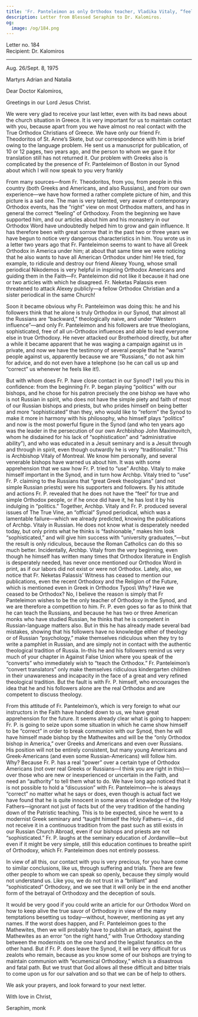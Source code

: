 ```yaml
---
title: 'Fr. Panteleimon as only Orthodox teacher, Vladika Vitaly, “feel” of Orthodoxy'
description: Letter from Blessed Seraphim to Dr. Kalomiros.
og:
  image: /og/184.png
---
```


<div style={{textAlign:'right', fontFamily:'monospace'}}>Letter no. 184</div>
<div style={{textAlign:'left', fontFamily:'monospace'}}>Recipient: Dr. Kalomiros</div>

---

Aug. 26/Sept. 8, 1975

Martyrs Adrian and Natalia

Dear Doctor Kalomiros,

Greetings in our Lord Jesus Christ.

We were very glad to receive your last letter, even with its bad news about the church situation in Greece. It is very important for us to maintain contact with you, because apart from you we have almost no real contact with the True Orthodox Christians of Greece. We have only our friend Fr. Theodoritos of St. Anne’s Skete, but our correspondence with him is brief owing to the language problem. He sent us a manuscript for publication, of 10 or 12 pages, two years ago, and the person to whom we gave it for translation still has not returned it. Our problem with Greeks also is complicated by the presence of Fr. Panteleimon of Boston in our Synod about which I will now speak to you very frankly

From many sources—from Fr. Theodoritos, from you, from people in this country (both Greeks and Americans, and also Russians), and from our own experience—we have how formed a rather complete picture of him, and this picture is a sad one. The man is very talented, very aware of contemporary Orthodox events, has the “right” view on most Orthodox matters, and has in general the correct “feeling” of Orthodoxy. From the beginning we have supported him, and our articles about him and his monastery in our Orthodox Word have undoubtedly helped him to grow and gain influence. It has therefore been with great sorrow that in the past two or three years we have begun to notice very dangerous characteristics in him. You wrote us in a letter two years ago that Fr. Panteleimon seems to want to have all Greek Orthodox in America under him; at about that same time we were noticing that he also wants to have all American Orthodox under him! He tried, for example, to ridicule and destroy our friend Alexey Young, whose small periodical Nikodemos is very helpful in inspiring Orthodox Americans and guiding them in the Faith—Fr. Panteleimon did not like it because it had one or two articles with which he disagreed. Fr. Neketas Palassis even threatened to attack Alexey publicly—a fellow Orthodox Christian and a sister periodical in the same Church!

Soon it became obvious why Fr. Panteleimon was doing this: he and his followers think that he alone is truly Orthodox in our Synod, that almost all the Russians are “backward,” theologically naive, and under “Western influence”—and only Fr. Panteleimon and his followers are true theologians, sophisticated, free of all un-Orthodox influences and able to lead everyone else in true Orthodoxy. He never attacked our Brotherhood directly, but after a while it became apparent that he was waging a campaign against us in private, and now we have the testimony of several people that he “warns” people against us, apparently because we are “Russians,” do not ask him for advice, and do not even have a telephone (so he can call us up and “correct” us whenever he feels like it!).

But with whom does Fr. P. have close contact in our Synod? I tell you this in confidence: from the beginning Fr. P. began playing “politics” with our bishops, and he chose for his patron precisely the one bishop we have who is not Russian in spirit, who does not have the simple piety and faith of most of our Russian bishops and priests, but who prides himself on being better and more “sophisticated” than they, who would like to “reform” the Synod to make it more in harmony with his philosophy, who himself plays “politics” and now is the most powerful figure in the Synod (and who ten years ago was the leader in the persecution of our own Archbishop John Maximovitch, whom he disdained for his lack of “sophistication” and “administrative ability”), and who was educated in a Jesuit seminary and is a Jesuit through and through in spirit, even though outwardly he is very “traditionalist.” This is Archbishop Vitaly of Montreal. We know him personally, and several venerable bishops have warned us about him. It was with some apprehension that we saw how Fr. P. tried to “use” Archbp. Vitaly to make himself important in the Synod, and in turn how Archbp. Vitaly tried to “use” Fr. P. claiming to the Russians that “great Greek theologians” (and not simple Russian priests) were his supporters and followers. By his attitude and actions Fr. P. revealed that he does not have the “feel” for true and simple Orthodox people, or if he once did have it, he has lost it by his indulging in “politics.” Together, Archbp. Vitaly and Fr. P. produced several issues of The True Vine, an “official” Synod periodical, which was a lamentable failure—which we already predicted, knowing the publications of Archbp. Vitaly in Russian. He does not know what is desperately needed today, but only prints what he thinks is “fashionable,” makes him look “sophisticated,” and will give him success with “university graduates,”—but the result is only ridiculous, because the Roman Catholics can do this so much better. Incidentally, Archbp. Vitaly from the very beginning, even though he himself has written many times that Orthodox literature in English is desperately needed, has never once mentioned our Orthodox Word in print, as if our labors did not exist or were not Orthodox. Lately, also, we notice that Fr. Neketas Palassis’ Witness has ceased to mention our publications, even the recent Orthodoxy and the Religion of the Future, which is mentioned even in Greek in Orthodox Typos\ Why? Have we ceased to be Orthodox? No, I believe the reason is simply that Fr Panteleimon wishes to be the only teacher of Orthodoxy in the Synod, and we are therefore a competition to him. Fr. P. even goes so far as to think that he can teach the Russians, and because he has two or three American monks who have studied Russian, he thinks that he is competent in Russian-language matters also. But in this he has already made several bad mistakes, showing that his followers have no knowledge either of theology or of Russian “psychology,” make themselves ridiculous when they try to write a pamphlet in Russian, and are simply not in contact with the authentic theological tradition of Russia. In-this he and his followers remind us very much of your chapter in Against False Union where you speak of the “converts” who immediately wish to “teach the Orthodox.” Fr. Panteleimon’s “convert translators” only make themselves ridiculous kindergarten children in their unawareness and incapacity in the face of a great and very refined theological tradition. But the fault is with Fr. P. himself, who encourages the idea that he and his followers alone are the real Orthodox and are competent to discuss theology.

From this attitude of Fr. Panteleimon’s, which is very foreign to what our instructors in the Faith have handed down to us, we have great apprehension for the future. It seems already clear what is going to happen: Fr. P. is going to seize upon some situation in which he came show himself to be “correct” in order to break communion with our Synod, then he will have himself made bishop by the Mathewites and will be the “only Orthodox bishop in America,” over Greeks and Americans and even over Russians. His position will not be entirely consistent, but many young Americans and Greek-Americans (and even some Russian-Americans) will follow him. Why? Because Fr. P. has a real “power” over a certain type of Orthodox Americans (not over real Greeks or Russians—I think you are right in this)—over those who are new or inexperienced or uncertain in the Faith, and need an “authority” to tell them what to do. We have long ago noticed that it is not possible to hold a “discussion” with Fr. Panteleimon—he is always “correct” no matter what he says or does, even though is actual fact we have found that he is quite innocent in some areas of knowledge of the Holy Fathers—ignorant not just of facts but of the very tradition of the handing down of the Patristic teaching. This is to be expected, since he went to a modernist Greek seminary and “taught himself the Holy Fathers—i.e., did not receive it in a continuous tradition from the past such as still exists in our Russian Church Abroad, even if our bishops and priests are not “sophisticated.” Fr. P. laughs at the seminary education of Jordanville—but even if it might be very simple, still this education continues to breathe spirit of Orthodoxy, which Fr. Panteleimon does not entirely possess.

In view of all this, our contact with you is very precious, for you have come to similar conclusions, like us, through suffering and trials. There are few other people to whom we can speak so openly, because they simply would not understand us. Like you, we do not trust in a “brilliant” and “sophisticated” Orthodoxy, and we see that it will only be in the end another form of the betrayal of Orthodoxy and the deception of souls.

It would be very good if you could write an article for our Orthodox Word on how to keep alive the true savor of Orthodoxy in view of the many temptations besetting us today—without, however, mentioning as yet any names. If the worst does happen, and Fr. Panteleimon goes to the Mathewites, then we will probably have to publish an attack, against the Mathewites as an error “on the right hand,” with True Orthodoxy standing between the modernists on the one hand and the legalist fanatics on the other hand. But if Fr. P. does leave the Synod, it will be very difficult for us zealots who remain, because as you know some of our bishops are trying to maintain communion with “ecumenical Orthodoxy,” which is a disastrous and fatal path. But we trust that God allows all these difficult and bitter trials to come upon us for our salvation and so that we can be of help to others.

We ask your prayers, and look forward to your next letter.

With love in Christ,

Seraphim, monk